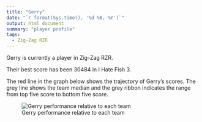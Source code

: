 ```yaml
---
title: "Gerry"
date: "`r format(Sys.time(), '%d %B, %Y')`"
output: html_document
summary: "player profile"
tags:
  - Zig-Zag RZR
---
```


Gerry is currently a player in Zig-Zag RZR.

Their best score has been 30484 in I Hate Fish 3.

The red line in the graph below shows the trajectory of Gerry's scores. The grey line shows the team median and the grey ribbon indicates the range from top five score to bottom five score.

![Gerry performance relative to each team](Gerry.jpg)
